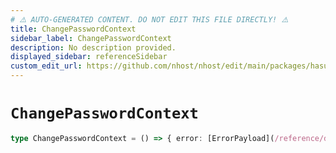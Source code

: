 ```yaml
---
# ⚠️ AUTO-GENERATED CONTENT. DO NOT EDIT THIS FILE DIRECTLY! ⚠️
title: ChangePasswordContext
sidebar_label: ChangePasswordContext
description: No description provided.
displayed_sidebar: referenceSidebar
custom_edit_url: https://github.com/nhost/nhost/edit/main/packages/hasura-auth-js/src/machines/change-password.ts#L8
---
```


# `ChangePasswordContext`

```ts
type ChangePasswordContext = () => { error: [ErrorPayload](/reference/docgen/nextjs/types/error-payload) | null }
```
